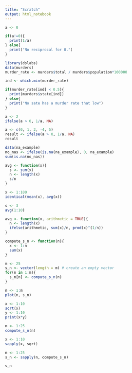 ```yaml
---
title: "Scratch"
output: html_notebook
---
```


```r
a <- 0

if(a!=0){
  print(1/a)
} else{
  print("No reciprocal for 0.")
}

```

```r
library(dslabs)
data(murders)
murder_rate <- murders$total / murders$population*100000
```

```r
ind <- which.min(murder_rate)

if(murder_rate[ind] < 0.5){
  print(murders$state[ind])
} else{
  print("No sate has a murder rate that low")
}
```

```r
a <- 2
ifelse(a > 0, 1/a, NA)
```

```r
a <- c(0, 1, 2, -4, 5)
result <- ifelse(a > 0, 1/a, NA)
result 
```

```r
data(na_example)
no_nas <- ifelse(is.na(na_example), 0, na_example) 
sum(is.na(no_nas))
```

```r
avg <- function(x){
  s <- sum(x)
  n <- length(x)
  s/n
}
```

```r
x <- 1:100
identical(mean(x), avg(x))
```

```r
s <- 3
avg(1:10)
```

```r
avg <- function(x, arithmetic = TRUE){
  n <- length(x)
  ifelse(arithmetic, sum(x)/n, prod(x)^(1/n))
}
```

```r
compute_s_n <- function(n){
  x <- 1:n
  sum(x)
}
```

```r
m <- 25
s_n <- vector(length = m) # create an empty vector
for(n in 1:m){
  s_n[n] <- compute_s_n(n)
}
```

```r
n <- 1:m
plot(n, s_n)
```

```r
x <- 1:10
sqrt(x)
y <- 1:10
print(x*y)
```

```r
n <- 1:25
compute_s_n(n)
```

```r
x <- 1:10
sapply(x, sqrt)
```

```r
n <- 1:25
s_n <- sapply(n, compute_s_n)

s_n
```

